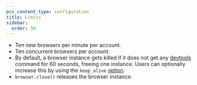 ```yaml
---
pcx_content_type: configuration
title: Limits
sidebar:
  order: 30
---
```


- Ten new browsers per minute per account.
- Ten concurrent browsers per account.
- By default, a browser instance gets killed if it does not get any [devtools](https://chromedevtools.github.io/devtools-protocol/) command for 60 seconds, freeing one instance. Users can optionally increase this by using the `keep_alive` [option](/browser-rendering/platform/puppeteer/#keep-alive).
- `browser.close()` releases the browser instance.
